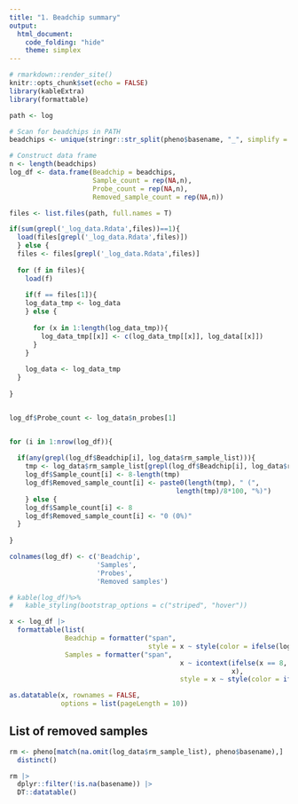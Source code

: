```yaml
---
title: "1. Beadchip summary"
output:
  html_document:
    code_folding: "hide"
    theme: simplex
---
```


```r
# rmarkdown::render_site()
knitr::opts_chunk$set(echo = FALSE)
library(kableExtra)
library(formattable)

path <- log
```


```r
# Scan for beadchips in PATH
beadchips <- unique(stringr::str_split(pheno$basename, "_", simplify = T)[,1])

# Construct data frame
n <- length(beadchips)
log_df <- data.frame(Beadchip = beadchips,
                     Sample_count = rep(NA,n),
                     Probe_count = rep(NA,n),
                     Removed_sample_count = rep(NA,n))

files <- list.files(path, full.names = T)

if(sum(grepl('_log_data.Rdata',files))==1){
  load(files[grepl('_log_data.Rdata',files)])
  } else {
  files <- files[grepl('_log_data.Rdata',files)]
  
  for (f in files){
    load(f)
    
    if(f == files[1]){
    log_data_tmp <- log_data
    } else {
      
      for (x in 1:length(log_data_tmp)){
        log_data_tmp[[x]] <- c(log_data_tmp[[x]], log_data[[x]])
      }
    }
    
    log_data <- log_data_tmp
  }
  
}


log_df$Probe_count <- log_data$n_probes[1]


for (i in 1:nrow(log_df)){
  
  if(any(grepl(log_df$Beadchip[i], log_data$rm_sample_list))){
    tmp <- log_data$rm_sample_list[grepl(log_df$Beadchip[i], log_data$rm_sample_list)]
    log_df$Sample_count[i] <- 8-length(tmp)
    log_df$Removed_sample_count[i] <- paste0(length(tmp), " (",
                                          length(tmp)/8*100, "%)")
    } else {
    log_df$Sample_count[i] <- 8
    log_df$Removed_sample_count[i] <- "0 (0%)"
  }
  
}

colnames(log_df) <- c('Beadchip',
                      'Samples',
                      'Probes',
                      'Removed samples')

# kable(log_df)%>%
#   kable_styling(bootstrap_options = c("striped", "hover"))

x <- log_df |> 
  formattable(list(
              Beadchip = formatter("span",
                                   style = x ~ style(color = ifelse(log_df$Samples == 8, "seagreen", "palevioletred"))),
              Samples = formatter("span", 
                                           x ~ icontext(ifelse(x == 8, "ok", "remove"),
                                                        x), 
                                           style = x ~ style(color = ifelse(x == 8, "seagreen", "palevioletred")))))

as.datatable(x, rownames = FALSE,
             options = list(pageLength = 10))
```

## List of removed samples

```r
rm <- pheno[match(na.omit(log_data$rm_sample_list), pheno$basename),] |> 
  distinct()

rm |> 
  dplyr::filter(!is.na(basename)) |> 
  DT::datatable()
```

